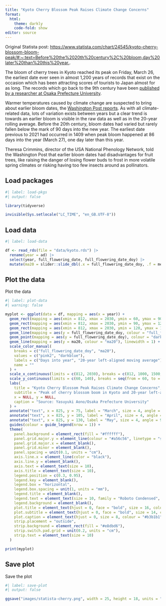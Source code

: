 ```yaml
---
title: "Kyoto Cherry Blossom Peak Raises Climate Change Concerns"
format: 
  html:
    theme: darkly
    code-fold: show
editor: source
---
```


Original Statista post: <https://www.statista.com/chart/24545/kyoto-cherry-blossom-bloom-peak/#:~:text=Before%20the%2020th%20century%2C%20bloom,day%20later%20than%20this%20year.>.

The bloom of cherry trees in Kyoto reached its peak on Friday, March 26, the earliest date ever seen in almost 1,200 years of records that exist on the occasion which has been attracting scores of tourists to Japan almost for as long. The records which go back to the 9th century have been [published by a researcher at Osaka Prefecture University](http://atmenv.envi.osakafu-u.ac.jp/aono/kyophenotemp4/).

Warmer temperatures caused by climate change are suspected to bring about earlier bloom dates, the [Washington Post reports](https://www.washingtonpost.com/weather/2021/03/29/japan-kyoto-cherry-blossoms-record/). As with all climate-related data, lots of variation exists between years but a clear trend is towards an earlier bloom is visible in the raw data as well as in the 20-year rolling average. Before the 20th century, bloom dates had varied but rarely fallen below the mark of 90 days into the new year. The earliest date previous to 2021 had occurred in 1409 when peak bloom happened at 86 days into the year (March 27), one day later than this year.

Theresa Crimmins, director of the USA National Phenology Network, told the Washington Post that earlier bloom dates had disadvantages for fruit trees, like raising the danger of losing flower buds to frost in more volatile spring climates or risking having too few insects around as pollinators.

## Load packages

```r
#| label: load-pkgs
#| output: false

library(tidyverse)

invisible(Sys.setlocale("LC_TIME", "en_GB.UTF-8"))
```

## Load data

```r
#| label: load-data

df <- read_rds(file = "data/kyoto.rds") |> 
  rename(year = ad) |> 
  select(year, full_flowering_date, full_flowering_date_doy) |> 
  mutate(ma20 = slider::slide_dbl(.x = full_flowering_date_doy, .f = mean, .before = 20, .complete = TRUE))
```

## Plot the data

Plot the data

```r
#| label: plot-data
#| warning: false

myplot <- ggplot(data = df, mapping = aes(x = year)) +
  geom_rect(mapping = aes(xmin = 812, xmax = 2030, ymin = 60, ymax = 90), fill = "#cad5ec", alpha = 0.03) +
  geom_rect(mapping = aes(xmin = 812, xmax = 2030, ymin = 90, ymax = 120), fill = "#b9e0c9", alpha = 0.05) +
  geom_rect(mapping = aes(xmin = 812, xmax = 2030, ymin = 120, ymax = 140), fill = "#e0d4b1", alpha = 0.02) +
  geom_line(mapping = aes(y = full_flowering_date_doy, colour = "full_flowering_date_doy"), linewidth = 0.75) +
  geom_point(mapping = aes(y = full_flowering_date_doy), colour = "darkred", size = 1.1) +
  geom_line(mapping = aes(y = ma20, colour = "ma20"), linewidth = 1) +
  scale_color_manual(
    breaks = c("full_flowering_date_doy", "ma20"), 
    values = c("pink2", "darkblue"), 
    labels = c("Days into year", "20-year left-aligned moving average"), 
    name = ""
  ) +
  scale_x_continuous(limits = c(812, 2030), breaks = c(812, 1000, 1500, 2000), expand = c(0, 0)) +
  scale_y_continuous(limits = c(60, 140), breaks = seq(from = 60, to = 140, by = 20), expand = c(0, 0)) +
  labs(
    title = "Kyoto Cherry Blossom Peak Raises Climate Change Concerns",
    subtitle = "Peak of cherry blossom boom in Kyoto and 20-year left-aligned moving average (812-2021)",
    x = NULL, y = NULL,
    caption = "Source: Yasuyuki Aono/Osaka Prefecture University"
  ) +
  annotate("text", x = 825, y = 75, label = "March", size = 4, angle = 90) +
  annotate("text", x = 825, y = 105, label = "April", size = 4, angle = 90) +
  annotate("text", x = 825, y = 130, label = "May", size = 4, angle = 90) +
  guides(colour = guide_legend(nrow = 1)) +
  theme(
    panel.background = element_rect(fill = "#ffffff"),
    panel.grid.major.y = element_line(colour = "#a56c56", linetype = "solid"),
    panel.grid.major.x = element_blank(),
    panel.grid.minor = element_blank(),
    panel.spacing = unit(0.1, units = "cm"),
    axis.line.x = element_line(color = "black"),
    axis.line.y = element_blank(),
    axis.text = element_text(size = 10),
    axis.title = element_text(size = 10),
    legend.position = c(0.3, 0.95),
    legend.key = element_blank(),
    legend.box = "horizontal",
    legend.box.spacing = unit(1, units = "mm"),
    legend.title = element_blank(),
    legend.text = element_text(size = 10, family = "Roboto Condensed", face = "plain"),
    legend.background = element_blank(),
    plot.title = element_text(hjust = 0, face = "bold", size = 16, colour = "black"),
    plot.subtitle = element_text(hjust = 0, face = "bold", size = 14, colour = "darkgrey"),
    plot.caption = element_text(hjust = 0, size = 8, colour = "#b3b1b1"),
    strip.placement = "outside",
    strip.background = element_rect(fill = "#e8dbd6"),
    strip.switch.pad.grid = unit(0.2, units = "cm"),
    strip.text = element_text(size = 10)
  )

print(myplot)
```

## Save plot

Save the plot

```r
#| label: save-plot
#| output: false

ggsave("images/statista-cherry.png", width = 25, height = 18, units = "cm", dpi = 350)
```
